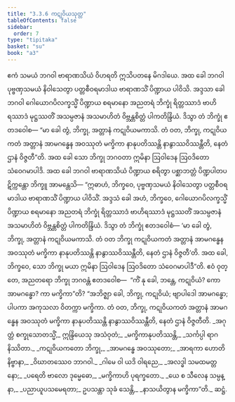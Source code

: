 ```yaml
---
title: "3.3.6 ကဋုဝိယသုတ္တ"
tableOfContents: false
sidebar:
  order: 7
type: "tipitaka"
basket: "su"
book: "a3"
---
```



<DynamicBreadcrumb />

<Division number="129" book="a3">

<Paragraph number="988" book="a3">
ဧကံ သမယံ ဘဂဝါ ဗာရာဏသိယံ ဝိဟရတိ ဣသိပတနေ မိဂဒါယေ. အထ ခေါ ဘဂဝါ ပုဗ္ဗဏှသမယံ နိဝါသေတွာ ပတ္တစီဝရမာဒါယ ဗာရာဏသိံ ပိဏ္ဍာယ ပါဝိသိ. အဒ္ဒသာ ခေါ ဘဂဝါ ဂေါယောဂပိလက္ခသ္မိံ ပိဏ္ဍာယ စရမာနော အညတရံ ဘိက္ခုံ ရိတ္တဿာဒံ ဗာဟိရဿာဒံ မုဋ္ဌဿတိံ အသမ္ပဇာနံ အသမာဟိတံ ဝိဗ္ဘန္တစိတ္တံ ပါကတိန္ဒြိယံ. ဒိသွာ တံ ဘိက္ခုံ ဧတဒဝေါစ—
</Paragraph>

<Paragraph number="989" book="a3">
“မာ ခေါ တွံ, ဘိက္ခု, အတ္တာနံ ကဋုဝိယမကာသိ. တံ ဝတ, ဘိက္ခု, ကဋုဝိယကတံ အတ္တာနံ အာမဂန္ဓေန အဝဿုတံ မက္ခိကာ နာနုပတိဿန္တိ နာနွာဿဝိဿန္တီတိ, နေတံ ဌာနံ ဝိဇ္ဇတီ”တိ. အထ ခေါ သော ဘိက္ခု ဘဂဝတာ ဣမိနာ ဩဝါဒေန ဩဝဒိတော သံဝေဂမာပါဒိ. အထ ခေါ ဘဂဝါ ဗာရာဏသိယံ ပိဏ္ဍာယ စရိတွာ ပစ္ဆာဘတ္တံ ပိဏ္ဍပါတပဋိက္ကန္တော ဘိက္ခူ အာမန္တေသိ—
</Paragraph>

<Paragraph number="990" book="a3">
“ဣဓာဟံ, ဘိက္ခဝေ, ပုဗ္ဗဏှသမယံ နိဝါသေတွာ ပတ္တစီဝရမာဒါယ ဗာရာဏသိံ ပိဏ္ဍာယ ပါဝိသိံ. အဒ္ဒသံ ခေါ အဟံ, ဘိက္ခဝေ, ဂေါယောဂပိလက္ခသ္မိံ ပိဏ္ဍာယ စရမာနော အညတရံ ဘိက္ခုံ ရိတ္တဿာဒံ ဗာဟိရဿာဒံ မုဋ္ဌဿတိံ အသမ္ပဇာနံ အသမာဟိတံ ဝိဗ္ဘန္တစိတ္တံ ပါကတိန္ဒြိယံ. ဒိသွာ တံ ဘိက္ခုံ ဧတဒဝေါစံ—
</Paragraph>

<Paragraph number="991" book="a3">
‘မာ ခေါ တွံ, ဘိက္ခု, အတ္တာနံ ကဋုဝိယမကာသိ. တံ ဝတ ဘိက္ခု ကဋုဝိယကတံ အတ္တာနံ အာမဂန္ဓေန အဝဿုတံ မက္ခိကာ နာနုပတိဿန္တိ နာနွာဿဝိဿန္တီတိ, နေတံ ဌာနံ ဝိဇ္ဇတီ’တိ. အထ ခေါ, ဘိက္ခဝေ, သော ဘိက္ခု မယာ ဣမိနာ ဩဝါဒေန ဩဝဒိတော သံဝေဂမာပါဒီ”တိ. ဧဝံ ဝုတ္တေ, အညတရော ဘိက္ခု ဘဂဝန္တံ ဧတဒဝေါစ—  “ကိံ နု ခေါ, ဘန္တေ, ကဋုဝိယံ? ကော အာမဂန္ဓော? ကာ မက္ခိကာ”တိ?
</Paragraph>

<Paragraph number="992" book="a3">
“အဘိဇ္ဈာ ခေါ, ဘိက္ခု, ကဋုဝိယံ; ဗျာပါဒေါ အာမဂန္ဓော; ပါပကာ အကုသလာ ဝိတက္ကာ မက္ခိကာ. တံ ဝတ, ဘိက္ခု, ကဋုဝိယကတံ အတ္တာနံ အာမဂန္ဓေန အဝဿုတံ မက္ခိကာ နာနုပတိဿန္တိ နာနွာဿဝိဿန္တီတိ, နေတံ ဌာနံ ဝိဇ္ဇတီတိ.
</Paragraph>

<Paragraph number="993" type="verses" book="a3">
_အဂုတ္တံ စက္ခုသောတသ္မိံ,_  
ဣန္ဒြိယေသု အသံဝုတံ;_  
_မက္ခိကာနုပတိဿန္တိ,_  
_သင်္ကပ္ပါ ရာဂနိဿိတာ._  

</Paragraph>

<Paragraph number="994" type="verses" book="a3">
_ကဋုဝိယကတော ဘိက္ခု,_  
_အာမဂန္ဓေ အဝဿုတော;_  
_အာရကာ ဟောတိ နိဗ္ဗာနာ,_  
_ဝိဃာတဿေဝ ဘာဂဝါ._  

</Paragraph>

<Paragraph number="995" type="verses" book="a3">
_ဂါမေ ဝါ ယဒိ ဝါရညေ,_  
_အလဒ္ဓါ သမထမတ္တနော;_  
_ပရေတိ ဗာလော ဒုမ္မေဓော,_  
_မက္ခိကာဟိ ပုရက္ခတော._  

</Paragraph>

<Paragraph number="996" type="verses" book="a3">
_ယေ စ သီလေန သမ္ပန္နာ,_  
_ပညာယူပသမေရတာ;_  
ဥပသန္တာ သုခံ သေန္တိ,_  
_နာသယိတွာန မက္ခိကာ”တိ._  


</Paragraph>
</Division>

<Paragraph number="997" type="center" book="a3">
ဆဋ္ဌံ.
</Paragraph>